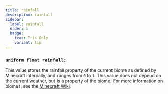 ```yaml
---
title: rainfall
description: rainfall
sidebar:
  label: rainfall
  order: 1
  badge:
    text: Iris Only
    variant: tip
---
```


### `uniform float rainfall;`

This value stores the rainfall property of the current biome as defined by Minecraft internally, and ranges from `0` to `1`. This value does not depend on the current weather, but is a property of the biome. For more information on biomes, see the [Minecraft Wiki](https://minecraft.wiki/w/Biome).